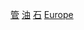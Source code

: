 {{Portal|歐洲|能源}}

[[Category:歐洲石油|管]]
[[Category:歐洲管道|油]]
[[Category:歐洲能源基礎設施|石]]
[[Category:各大洲石油管道|Europe]]